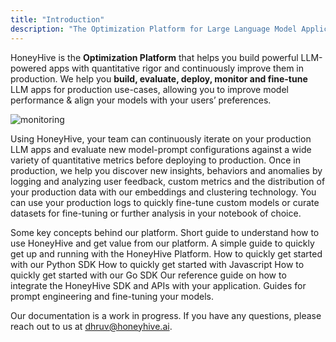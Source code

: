 ```yaml
---
title: "Introduction"
description: "The Optimization Platform for Large Language Model Applications"
---
```


HoneyHive is the **Optimization Platform** that helps you build powerful LLM-powered apps with quantitative rigor and continuously improve them in production. We help you **build, evaluate, deploy, monitor and fine-tune** LLM apps for production use-cases, allowing you to improve model performance & align your models with your users’ preferences.

![monitoring](/images/monitoring.png)

Using HoneyHive, your team can continuously iterate on your production LLM apps and evaluate new model-prompt configurations against a wide variety of quantitative metrics before deploying to production. Once in production, we help you discover new insights, behaviors and anomalies by logging and analyzing user feedback, custom metrics and the distribution of your production data with our embeddings and clustering technology. You can use your production logs to quickly fine-tune custom models or curate datasets for fine-tuning or further analysis in your notebook of choice.

<CardGroup>
  <Card title="Concepts" icon="sliders" href="/concepts">
    Some key concepts behind our platform.
  </Card>
  <Card title="Core Capabilities" icon="ellipsis" href="/features">
    Short guide to understand how to use HoneyHive and get value from our platform.
  </Card>
  <Card title="Getting Started" icon="rectangle-terminal" href="/getting-started">
    A simple guide to quickly get up and running with the HoneyHive Platform.
  </Card>
  <Card title="Python Quickstart" icon="rectangle-terminal" href="/python-quickstart">
    How to quickly get started with our Python SDK
  </Card>
  <Card title="Javascript Quickstart" icon="rectangle-terminal" href="/js-quickstart">
    How to quickly get started with Javascript
  </Card>
  <Card title="Go Quickstart" icon="rectangle-terminal" href="/go-quickstart">
    How to quickly get started with our Go SDK
  </Card>
  <Card title="API Reference Guide" icon="heading" href="/api-reference/authentication">
    Our reference guide on how to integrate the HoneyHive SDK and APIs with your application.
  </Card>
  <Card title="Prompt Engineering and Fine-Tuning Guides" icon="heading" href="/resources">
    Guides for prompt engineering and fine-tuning your models.
  </Card>
</CardGroup>

<Note>Our documentation is a work in progress. If you have any questions, please reach out to us at [dhruv@honeyhive.ai](mailto:dhruv@honeyhive.ai).</Note>

